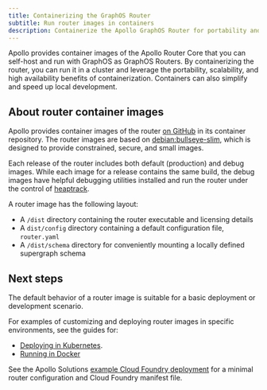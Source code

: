 ```yaml
---
title: Containerizing the GraphOS Router
subtitle: Run router images in containers
description: Containerize the Apollo GraphOS Router for portability and scalability. Choose from default or debug images. Deploy in Kubernetes or run in Docker.
---
```



Apollo provides container images of the Apollo Router Core that you can self-host and run with GraphOS as GraphOS Routers. By containerizing the router, you can run it in a cluster and leverage the portability, scalability, and high availability benefits of containerization. Containers can also simplify and speed up local development.

<ElasticNotice />

## About router container images

Apollo provides container images of the router [on GitHub](https://github.com/apollographql/router/pkgs/container/router) in its container repository. The router images are based on [debian:bullseye-slim](https://hub.docker.com/_/debian/), which is designed to provide constrained, secure, and small images.

Each release of the router includes both default (production) and debug images. While each image for a release contains the same build, the debug images have helpful debugging utilities installed and run the router under the control of [heaptrack](https://github.com/KDE/heaptrack).

A router image has the following layout:

* A `/dist` directory containing the router executable and licensing details
* A `dist/config` directory containing a default configuration file, `router.yaml`
* A `/dist/schema` directory for conveniently mounting a locally defined supergraph schema

## Next steps

The default behavior of a router image is suitable for a basic deployment or development scenario.

For examples of customizing and deploying router images in specific environments, see the guides for: 
* [Deploying in Kubernetes](/router/containerization/kubernetes/).
* [Running in Docker](/router/containerization/docker/)

See the Apollo Solutions [example Cloud Foundry deployment](https://github.com/apollosolutions/example-pcf-deployment) for a minimal router configuration and Cloud Foundry manifest file.

<SolutionsNote />